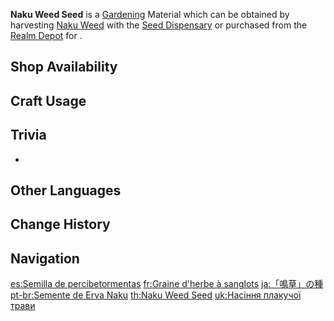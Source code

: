 {{About|the gardening material|the quest item|Naku Weed Seed (Quest Item)}}
{{Item Infobox
|id           = 130015
|image        = Item Naku Weed Seed.png
|type         = Gardening Materials
|group        = Luxuriant Glebe
|invCategory  = Seed Dispensary
|description  = A seed obtained from the [[Seed Dispensary]]. A quality seed full of life, just waiting to be planted in the fields of the Realm Within. After some time, it will grow into a [[Naku Weed]].
|source1      = Harvesting [[Naku Weed]] with the [[Seed Dispensary]]
|source2      = [[Serenitea Pot/Realm Depot|Realm Depot]]
}}
'''Naku Weed Seed''' is a [[Gardening]] Material which can be obtained by harvesting [[Naku Weed]] with the [[Seed Dispensary]] or purchased from the [[Realm Depot]] for {{Item|Realm Currency|30|x=5}}.

==Shop Availability==
{{Shop Availability|currency=Realm Currency}}

==Craft Usage==
{{Craft Usage}}

==Trivia==
* {{Related Items|type=variant}}

==Other Languages==
{{Other Languages
|en      = Naku Weed Seed
|zhs     = 「鸣草」的种子
|zhs_rm  = "Míngcǎo" de Zhǒngzǐ
|zht     = 「鳴草」的種子
|zht_rm  = "Míngcǎo" de Zhǒngzǐ
|ja      = 「鳴草」の種
|ja_rm   = "Nagusa" no Tane
|ko      = 「울림풀」 씨앗
|ko_rm   = "Ullim-pul" Ssiat
|es      = Semilla de percibetormentas
|fr      = Graine d'herbe à sanglots
|ru      = Семена наку
|th      = Naku Weed Seed
|vi      = Hạt Giống Cỏ Naku
|de      = Samen vom Naku-Kraut
|id      = Naku Weed Seed
|pt      = Semente de Erva Naku
|tr      = Gözyaşı Otu Tohumu
|it      = Semi d'Erba del pianto
}}

==Change History==
{{Change History|2.0}}

==Navigation==
{{Material Navbox|type=Gardening Materials}}

[[es:Semilla de percibetormentas]]
[[fr:Graine d'herbe à sanglots]]
[[ja:「鳴草」の種]]
[[pt-br:Semente de Erva Naku]]
[[th:Naku Weed Seed]]
[[uk:Насіння плакучої трави]]